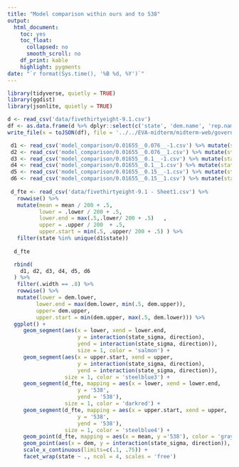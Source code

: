 ```yaml
---
title: "Model comparison within ours and to 538"
output: 
  html_document: 
    toc: yes
    toc_float:
      collapsed: no
      smooth_scroll: no
    df_print: kable
    highlight: pygments
date: "`r format(Sys.time(), '%B %d, %Y')`"
---
```


```r
library(tidyverse, quietly = TRUE)
library(ggdist)
library(jsonlite, quietly = TRUE)
```


```r

d <- read_csv('data/fivethirtyeight-9.1.csv')
df <- as.data.frame(d %>% dplyr::select(c('state', 'dem.name', 'rep.name')) %>% mutate_all(as.character))
write_file(x = toJSON(df), file = '../../EVA-midterm/midterm-web/governor_names.json')

```


```r
 
 d1 <- read_csv('model_comparison/0.01655__0.076__-1.csv') %>% mutate(state_sigma = 0.076, direction = 'backward')
 d2 <- read_csv('model_comparison/0.01655__0.076__1.csv') %>% mutate(state_sigma = 0.076, direction = 'forward')
 d3 <- read_csv('model_comparison/0.01655__0.1__-1.csv') %>% mutate(state_sigma = 0.1, direction = 'backward')
 d4 <- read_csv('model_comparison/0.01655__0.1__1.csv') %>% mutate(state_sigma = 0.1, direction = 'forward')
 d5 <- read_csv('model_comparison/0.01655__0.15__-1.csv') %>% mutate(state_sigma = 0.15, direction = 'backward')
 d6 <- read_csv('model_comparison/0.01655__0.15__1.csv') %>% mutate(state_sigma = 0.15, direction = 'forward')
 
 d_fte <- read_csv('data/fivethirtyeight-9.1 - Sheet1.csv') %>% 
   rowwise() %>% 
   mutate(mean = mean / 200 + .5,
          lower = .lower / 200 + .5, 
          lower.end = max(.5,.lower/ 200 + .5)   ,
          upper = .upper / 200  + .5,
          upper.start = min(.5, .upper/ 200 + .5) ) %>% 
   filter(state %in% unique(d1$state))
   
  d_fte
```


```r
  rbind(
    d1, d2, d3, d4, d5, d6
  ) %>% 
   filter(.width == .8) %>% 
   rowwise() %>% 
   mutate(lower = dem.lower,
         lower.end = max(dem.lower, min(.5, dem.upper)),
         upper= dem.upper,
         upper.start = min(dem.upper, max(.5, dem.lower))) %>%
  ggplot() +
     geom_segment(aes(x = lower, xend = lower.end, 
                      y = interaction(state_sigma, direction), 
                      yend = interaction(state_sigma, direction)), 
                      size = 1, color = 'salmon') +
     geom_segment(aes(x = upper.start, xend = upper, 
                      y = interaction(state_sigma, direction), 
                      yend = interaction(state_sigma, direction)), 
                  size = 1, color = 'steelblue3') +
     geom_segment(d_fte, mapping = aes(x = lower, xend = lower.end, 
                      y = '538', 
                      yend = '538'), 
                  size = 1, color = 'darkred') +
     geom_segment(d_fte, mapping = aes(x = upper.start, xend = upper, 
                      y = '538', 
                      yend = '538'), 
                  size = 1, color = 'steelblue4') +
     geom_point(d_fte, mapping = aes(x = mean, y ='538'), color = 'gray50', size = 1) + 
     geom_point(aes(x = dem, y = interaction(state_sigma, direction)), color = 'gray50', size = 1) + 
     scale_x_continuous(limits=c(.1, .75)) + 
     facet_wrap(state ~ ., ncol = 4, scales = 'free')

```



